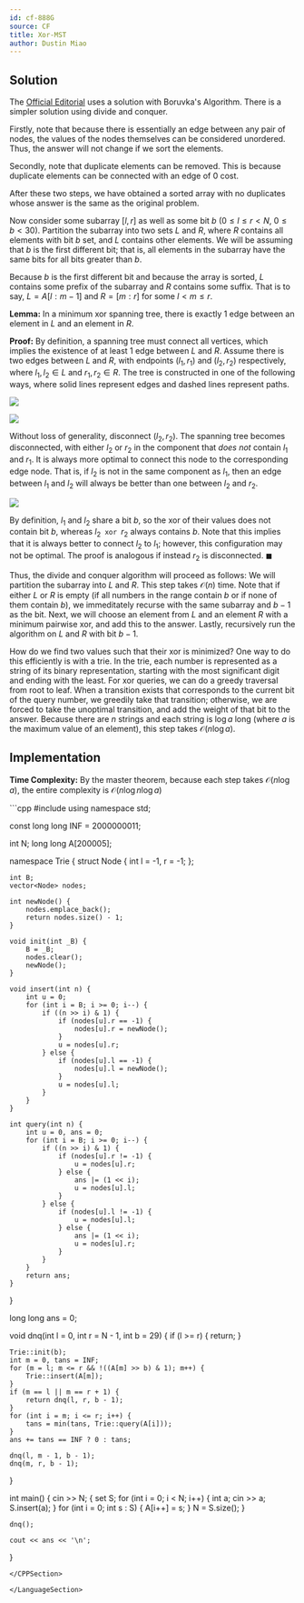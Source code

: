 ```yaml
---
id: cf-888G
source: CF
title: Xor-MST
author: Dustin Miao
---
```


## Solution

The [Official Editorial](https://codeforces.com/blog/entry/55701) uses a solution with Boruvka's Algorithm. There is a simpler solution using divide and conquer.

Firstly, note that because there is essentially an edge between any pair of nodes, the values of the nodes themselves can be considered unordered. Thus, the answer will not change if we sort the elements. 

Secondly, note that duplicate elements can be removed. This is because duplicate elements can be connected with an edge of 0 cost.

After these two steps, we have obtained a sorted array with no duplicates whose answer is the same as the original problem.

Now consider some subarray $[l, r]$ as well as some bit $b$ ($0 \leq l \leq r < N$, $0 \leq b < 30$). Partition the subarray into two sets $L$ and $R$, where $R$ contains all elements with bit $b$ set, and $L$ contains other elements. We will be assuming that $b$ is the first different bit; that is, all elements in the subarray have the same bits for all bits greater than $b$. 

Because $b$ is the first different bit and because the array is sorted, $L$ contains some prefix of the subarray and $R$ contains some suffix. That is to say, $L = A[l:m - 1]$ and $R = [m : r]$ for some $l < m \leq r$. 

**Lemma:** In a minimum xor spanning tree, there is exactly 1 edge between an element in $L$ and an element in $R$.

**Proof:** By definition, a spanning tree must connect all vertices, which implies the existence of at least 1 edge between $L$ and $R$. Assume there is two edges between $L$ and $R$, with endpoints $(l_1, r_1)$ and $(l_2, r_2)$ respectively, where $l_1, l_2 \in L$ and $r_1, r_2 \in R$. The tree is constructed in one of the following ways, where solid lines represent edges and dashed lines represent paths. 

![](<cf-888G/double1.png>)

![](<cf-888G/double2.png>)

Without loss of generality, disconnect $(l_2, r_2)$. The spanning tree becomes disconnected, with either $l_2$ or $r_2$ in the component that _does not_ contain $l_1$ and $r_1$. It is always more optimal to connect this node to the corresponding edge node. That is, if $l_2$ is not in the same component as $l_1$, then an edge between $l_1$ and $l_2$ will always be better than one between $l_2$ and $r_2$. 

![](<cf-888G/single.png>)

By definition, $l_1$ and $l_2$ share a bit $b$, so the xor of their values does not contain bit $b$, whereas $l_2 \texttt{ xor } r_2$ always contains $b$. 
Note that this implies that it is always better to connect $l_2$ to $l_1$; however, this configuration may not be optimal. The proof is analogous if instead $r_2$ is disconnected. $\blacksquare$

Thus, the divide and conquer algorithm will proceed as follows: We will partition the subarray into $L$ and $R$. This step takes $\mathcal{O}(n)$ time. Note that if either $L$ or $R$ is empty (if all numbers in the range contain $b$ or if none of them contain $b$), we immeditately recurse with the same subarray and $b - 1$ as the bit. Next, we will choose an element from $L$ and an element $R$ with a minimum pairwise xor, and add this to the answer. Lastly, recursively run the algorithm on $L$ and $R$ with bit $b - 1$. 

How do we find two values such that their xor is minimized? One way to do this efficiently is with a trie. In the trie, each number is represented as a string of its binary representation, starting with the most significant digit and ending with the least. For xor queries, we can do a greedy traversal from root to leaf. When a transition exists that corresponds to the current bit of the query number, we greedily take that transition; otherwise, we are forced to take the unoptimal transition, and add the weight of that bit to the answer. Because there are $n$ strings and each string is $\log a$ long (where $a$ is the maximum value of an element), this step takes $\mathcal{O}(n \log a)$.

## Implementation

**Time Complexity:** By the master theorem, because each step takes $\mathcal{O}(n \log a)$, the entire complexity is $\mathcal{O}(n \log n \log a)$

<LanguageSection>

<CPPSection>
```cpp
#include <bits/stdc++.h>
using namespace std;

const long long INF = 2000000011;

int N;
long long A[200005];

namespace Trie {
	struct Node { 
		int l = -1, r = -1; 
	};

	int B;
	vector<Node> nodes;

	int newNode() {
		nodes.emplace_back();
		return nodes.size() - 1;
	}

	void init(int _B) {
		B = _B;
		nodes.clear();
		newNode();
	}

	void insert(int n) {
		int u = 0;
		for (int i = B; i >= 0; i--) {
			if ((n >> i) & 1) {
				if (nodes[u].r == -1) {
					nodes[u].r = newNode();
				}
				u = nodes[u].r;
			} else {
				if (nodes[u].l == -1) {
					nodes[u].l = newNode();
				}
				u = nodes[u].l;
			}
		}
	}

	int query(int n) {
		int u = 0, ans = 0;
		for (int i = B; i >= 0; i--) {
			if ((n >> i) & 1) {
				if (nodes[u].r != -1) {
					u = nodes[u].r;
				} else {
					ans |= (1 << i);
					u = nodes[u].l;
				}
			} else {
				if (nodes[u].l != -1) {
					u = nodes[u].l;
				} else {
					ans |= (1 << i);
					u = nodes[u].r;
				}
			}
		}
		return ans;
	}
}
 
long long ans = 0;
 
void dnq(int l = 0, int r = N - 1, int b = 29) {
	if (l >= r) {
		return;
	}
	
	Trie::init(b);
	int m = 0, tans = INF;
	for (m = l; m <= r && !((A[m] >> b) & 1); m++) {
		Trie::insert(A[m]);
	}
	if (m == l || m == r + 1) {
		return dnq(l, r, b - 1);
	}
	for (int i = m; i <= r; i++) {
		tans = min(tans, Trie::query(A[i]));
	}
	ans += tans == INF ? 0 : tans;

	dnq(l, m - 1, b - 1);
	dnq(m, r, b - 1);
}
 
int main() {
	cin >> N; 
	{
		set<int> S;
		for (int i = 0; i < N; i++) {
			int a;
			cin >> a;
			S.insert(a);
		}
		for (int i = 0; int s : S) {
			A[i++] = s;
		}
		N = S.size();
	}
 
	dnq();
 
	cout << ans << '\n';
}
```
</CPPSection>

</LanguageSection>
